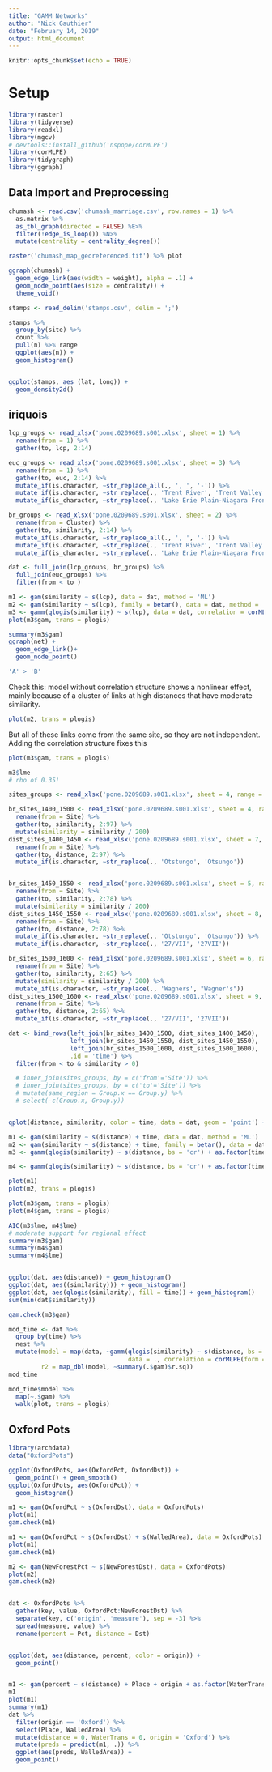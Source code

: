 ```yaml
---
title: "GAMM Networks"
author: "Nick Gauthier"
date: "February 14, 2019"
output: html_document
---
```


```r
knitr::opts_chunk$set(echo = TRUE)
```

# Setup

```r
library(raster)
library(tidyverse)
library(readxl)
library(mgcv)
# devtools::install_github('nspope/corMLPE')
library(corMLPE)
library(tidygraph)
library(ggraph)
```

## Data Import and Preprocessing

```r
chumash <- read.csv('chumash_marriage.csv', row.names = 1) %>%
  as.matrix %>%
  as_tbl_graph(directed = FALSE) %E>%
  filter(!edge_is_loop()) %N>%
  mutate(centrality = centrality_degree())
```

```r
raster('chumash_map_georeferenced.tif') %>% plot
```

```r
ggraph(chumash) +
  geom_edge_link(aes(width = weight), alpha = .1) +
  geom_node_point(aes(size = centrality)) +
  theme_void()
```

```r
stamps <- read_delim('stamps.csv', delim = ';')

stamps %>%
  group_by(site) %>%
  count %>%
  pull(n) %>% range
  ggplot(aes(n)) +
  geom_histogram()


ggplot(stamps, aes (lat, long)) +
  geom_density2d()

```


## iriquois
```r
lcp_groups <- read_xlsx('pone.0209689.s001.xlsx', sheet = 1) %>%
  rename(from = 1) %>%
  gather(to, lcp, 2:14)

euc_groups <- read_xlsx('pone.0209689.s001.xlsx', sheet = 3) %>%
  rename(from = 1) %>%
  gather(to, euc, 2:14) %>%
  mutate_if(is.character, ~str_replace_all(., ', ', '-')) %>%
  mutate_if(is.character, ~str_replace(., 'Trent River', 'Trent Valley')) %>%
  mutate_if(is_character, ~str_replace(., 'Lake Erie Plain-Niagara Frontier', 'Lake Erie Plain'))

br_groups <- read_xlsx('pone.0209689.s001.xlsx', sheet = 2) %>%
  rename(from = Cluster) %>%
  gather(to, similarity, 2:14) %>%
  mutate_if(is.character, ~str_replace_all(., ', ', '-')) %>%
  mutate_if(is.character, ~str_replace(., 'Trent River', 'Trent Valley')) %>%
  mutate_if(is_character, ~str_replace(., 'Lake Erie Plain-Niagara Frontier', 'Lake Erie Plain'))

dat <- full_join(lcp_groups, br_groups) %>%
  full_join(euc_groups) %>%
  filter(from < to )

m1 <- gam(similarity ~ s(lcp), data = dat, method = 'ML')
m2 <- gam(similarity ~ s(lcp), family = betar(), data = dat, method = 'ML')
m3 <- gamm(qlogis(similarity) ~ s(lcp), data = dat, correlation = corMLPE(form = ~from + to), method = 'ML')
plot(m3$gam, trans = plogis)

summary(m3$gam)
ggraph(net) +
  geom_edge_link()+
  geom_node_point()

'A' > 'B'
```
Check this: model without correlation structure shows a nonlinear effect, mainly because of a cluster of links at high distances that have moderate similarity.
```r
plot(m2, trans = plogis)
```
But all of these links come from the same site, so they are not independent. Adding the correlation structure fixes this
```r
plot(m3$gam, trans = plogis)
```

```r
m3$lme
# rho of 0.35!
```

```r
sites_groups <- read_xlsx('pone.0209689.s001.xlsx', sheet = 4, range = 'A2:B98')

br_sites_1400_1500 <- read_xlsx('pone.0209689.s001.xlsx', sheet = 4, range = 'C2:CU98') %>%
  rename(from = Site) %>%
  gather(to, similarity, 2:97) %>%
  mutate(similarity = similarity / 200)
dist_sites_1400_1450 <- read_xlsx('pone.0209689.s001.xlsx', sheet = 7, range = 'B2:CT98') %>%
  rename(from = Site) %>%
  gather(to, distance, 2:97) %>%
  mutate_if(is.character, ~str_replace(., 'Otstungo', 'Otsungo'))


br_sites_1450_1550 <- read_xlsx('pone.0209689.s001.xlsx', sheet = 5, range = 'B2:CA79') %>%
  rename(from = Site) %>%
  gather(to, similarity, 2:78) %>%
  mutate(similarity = similarity / 200)
dist_sites_1450_1550 <- read_xlsx('pone.0209689.s001.xlsx', sheet = 8, range = 'B2:CA79') %>%
  rename(from = Site) %>%
  gather(to, distance, 2:78) %>%
  mutate_if(is.character, ~str_replace(., 'Otstungo', 'Otsungo')) %>%
  mutate_if(is.character, ~str_replace(., '27/VII', '27VII'))

br_sites_1500_1600 <- read_xlsx('pone.0209689.s001.xlsx', sheet = 6, range = 'B2:BN66') %>%
  rename(from = Site) %>%
  gather(to, similarity, 2:65) %>%
  mutate(similarity = similarity / 200) %>%
  mutate_if(is.character, ~str_replace(., 'Wagners', "Wagner's"))
dist_sites_1500_1600 <- read_xlsx('pone.0209689.s001.xlsx', sheet = 9, range = 'B2:BN66') %>%
  rename(from = Site) %>%
  gather(to, distance, 2:65) %>%
  mutate_if(is.character, ~str_replace(., '27/VII', '27VII'))

```

```r
dat <- bind_rows(left_join(br_sites_1400_1500, dist_sites_1400_1450),
                 left_join(br_sites_1450_1550, dist_sites_1450_1550),
                 left_join(br_sites_1500_1600, dist_sites_1500_1600),
                 .id = 'time') %>%
  filter(from < to & similarity > 0)

  # inner_join(sites_groups, by = c('from'='Site')) %>%
  # inner_join(sites_groups, by = c('to'='Site')) %>%
  # mutate(same_region = Group.x == Group.y) %>%
  # select(-c(Group.x, Group.y))


qplot(distance, similarity, color = time, data = dat, geom = 'point') + geom_smooth()
```

```r
m1 <- gam(similarity ~ s(distance) + time, data = dat, method = 'ML')
m2 <- gam(similarity ~ s(distance) + time, family = betar(), data = dat, method = 'ML')
m3 <- gamm(qlogis(similarity) ~ s(distance, bs = 'cr') + as.factor(time), data = dat, correlation = corMLPE(form = ~from + to|as.factor(time)), method = 'REML')

m4 <- gamm(qlogis(similarity) ~ s(distance, bs = 'cr') + as.factor(time) + same_region, data = dat, correlation = corMLPE(form = ~from + to|time), method = 'REML')

plot(m1)
plot(m2, trans = plogis)

plot(m3$gam, trans = plogis)
plot(m4$gam, trans = plogis)

AIC(m3$lme, m4$lme)
# moderate support for regional effect
summary(m3$gam)
summary(m4$gam)
summary(m4$lme)


ggplot(dat, aes(distance)) + geom_histogram()
ggplot(dat, aes((similarity))) + geom_histogram()
ggplot(dat, aes(qlogis(similarity), fill = time)) + geom_histogram()
sum(min(dat$similarity))

gam.check(m3$gam)
```

```r
mod_time <- dat %>%
  group_by(time) %>%
  nest %>%
  mutate(model = map(data, ~gamm(qlogis(similarity) ~ s(distance, bs = 'cr'), 
                                 data = ., correlation = corMLPE(form = ~from + to), method = 'ML')),
         r2 = map_dbl(model, ~summary(.$gam)$r.sq))
mod_time

mod_time$model %>%
  map(~.$gam) %>%
  walk(plot, trans = plogis)
```


## Oxford Pots
```r
library(archdata)
data("OxfordPots")

ggplot(OxfordPots, aes(OxfordPct, OxfordDst)) +
  geom_point() + geom_smooth()
ggplot(OxfordPots, aes(OxfordPct)) +
  geom_histogram()

m1 <- gam(OxfordPct ~ s(OxfordDst), data = OxfordPots)
plot(m1)
gam.check(m1)

m1 <- gam(OxfordPct ~ s(OxfordDst) + s(WalledArea), data = OxfordPots)
plot(m1)
gam.check(m1)

m2 <- gam(NewForestPct ~ s(NewForestDst), data = OxfordPots)
plot(m2)
gam.check(m2) 


dat <- OxfordPots %>%
  gather(key, value, OxfordPct:NewForestDst) %>%
  separate(key, c('origin', 'measure'), sep = -3) %>%
  spread(measure, value) %>%
  rename(percent = Pct, distance = Dst)


ggplot(dat, aes(distance, percent, color = origin)) +
  geom_point()


m1 <- gam(percent ~ s(distance) + Place + origin + as.factor(WaterTrans), data = dat)
m1
plot(m1)
summary(m1)
dat %>%
  filter(origin == 'Oxford') %>%
  select(Place, WalledArea) %>%
  mutate(distance = 0, WaterTrans = 0, origin = 'Oxford') %>%
  mutate(preds = predict(m1, .)) %>%
  ggplot(aes(preds, WalledArea)) +
  geom_point()
```

